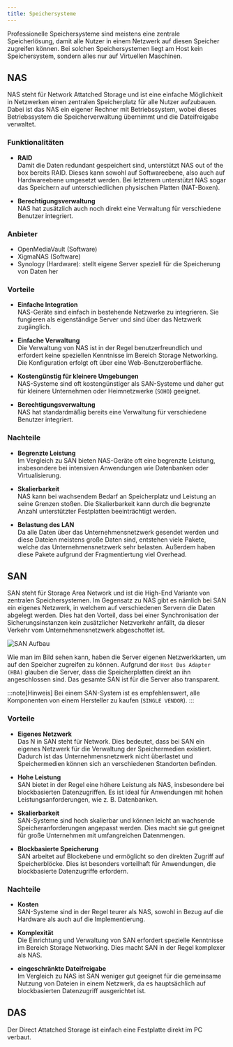 ```yaml
---
title: Speichersysteme
---
```


Professionelle Speichersysteme sind meistens eine zentrale Speicherlösung, damit alle Nutzer in einem Netzwerk auf diesen Speicher zugreifen können. Bei solchen Speichersystemen liegt am Host kein Speichersystem, sondern alles nur auf Virtuellen Maschinen.

## NAS

NAS steht für Network Attatched Storage und ist eine einfache Möglichkeit in Netzwerken einen zentralen Speicherplatz für alle Nutzer aufzubauen. Dabei ist das NAS ein eigener Rechner mit Betriebssystem, wobei dieses Betriebssystem die Speicherverwaltung übernimmt und die Dateifreigabe verwaltet.

### Funktionalitäten

-   **RAID**  
    Damit die Daten redundant gespeichert sind, unterstützt NAS out of the box bereits RAID. Dieses kann sowohl auf Softwareebene, also auch auf Hardwareebene umgesetzt werden. Bei letzterem unterstützt NAS sogar das Speichern auf unterschiedlichen physischen Platten (NAT-Boxen).

-   **Berechtigungsverwaltung**  
    NAS hat zusätzlich auch noch direkt eine Verwaltung für verschiedene Benutzer integriert.

### Anbieter

-   OpenMediaVault (Software)
-   XigmaNAS (Software)
-   Synology (Hardware): stellt eigene Server speziell für die Speicherung von Daten her

### Vorteile

-   **Einfache Integration**  
    NAS-Geräte sind einfach in bestehende Netzwerke zu integrieren. Sie fungieren als eigenständige Server und sind über das Netzwerk zugänglich.

-   **Einfache Verwaltung**  
    Die Verwaltung von NAS ist in der Regel benutzerfreundlich und erfordert keine speziellen Kenntnisse im Bereich Storage Networking. Die Konfiguration erfolgt oft über eine Web-Benutzeroberfläche.

-   **Kostengünstig für kleinere Umgebungen**  
    NAS-Systeme sind oft kostengünstiger als SAN-Systeme und daher gut für kleinere Unternehmen oder Heimnetzwerke (`SOHO`) geeignet.

-   **Berechtigungsverwaltung**  
    NAS hat standardmäßig bereits eine Verwaltung für verschiedene Benutzer integriert.

### Nachteile

-   **Begrenzte Leistung**  
    Im Vergleich zu SAN bieten NAS-Geräte oft eine begrenzte Leistung, insbesondere bei intensiven Anwendungen wie Datenbanken oder Virtualisierung.

-   **Skalierbarkeit**  
    NAS kann bei wachsendem Bedarf an Speicherplatz und Leistung an seine Grenzen stoßen. Die Skalierbarkeit kann durch die begrenzte Anzahl unterstützter Festplatten beeinträchtigt werden.

-   **Belastung des LAN**  
    Da alle Daten über das Unternehmensnetzwerk gesendet werden und diese Dateien meistens große Daten sind, entstehen viele Pakete, welche das Unternehmensnetzwerk sehr belasten. Außerdem haben diese Pakete aufgrund der Fragmentiertung viel Overhead.

## SAN

SAN steht für Storage Area Network und ist die High-End Variante von zentralen Speichersystemen. Im Gegensatz zu NAS gibt es nämlich bei SAN ein eigenes Netzwerk, in welchem auf verschiedenen Servern die Daten abgelegt werden. Dies hat den Vorteil, dass bei einer Synchronisation der Sicherungsinstanzen kein zusätzlicher Netzverkehr anfällt, da dieser Verkehr vom Unternehmensnetzwerk abgeschottet ist.

![SAN Aufbau](/images/system_integration_and_infrastructure/SAN-Aufbau.png)

Wie man im Bild sehen kann, haben die Server eigenen Netzwerkkarten, um auf den Speicher zugreifen zu können. Aufgrund der `Host Bus Adapter (HBA)` glauben die Server, dass die Speicherplatten direkt an ihn angeschlossen sind. Das gesamte SAN ist für die Server also transparent.

:::note[Hinweis]
Bei einem SAN-System ist es empfehlenswert, alle Komponenten von einem Hersteller zu kaufen (`SINGLE VENDOR`).
:::

### Vorteile

-   **Eigenes Netzwerk**  
    Das N in SAN steht für Network. Dies bedeutet, dass bei SAN ein eigenes Netzwerk für die Verwaltung der Speichermedien existiert. Dadurch ist das Unternehmensnetzwerk nicht überlastet und Speichermedien können sich an verschiedenen Standorten befinden.

-   **Hohe Leistung**  
    SAN bietet in der Regel eine höhere Leistung als NAS, insbesondere bei blockbasierten Datenzugriffen. Es ist ideal für Anwendungen mit hohen Leistungsanforderungen, wie z. B. Datenbanken.

-   **Skalierbarkeit**  
    SAN-Systeme sind hoch skalierbar und können leicht an wachsende Speicheranforderungen angepasst werden. Dies macht sie gut geeignet für große Unternehmen mit umfangreichen Datenmengen.

-   **Blockbasierte Speicherung**  
    SAN arbeitet auf Blockebene und ermöglicht so den direkten Zugriff auf Speicherblöcke. Dies ist besonders vorteilhaft für Anwendungen, die blockbasierte Datenzugriffe erfordern.

### Nachteile

-   **Kosten**  
    SAN-Systeme sind in der Regel teurer als NAS, sowohl in Bezug auf die Hardware als auch auf die Implementierung.

-   **Komplexität**  
    Die Einrichtung und Verwaltung von SAN erfordert spezielle Kenntnisse im Bereich Storage Networking. Dies macht SAN in der Regel komplexer als NAS.

-   **eingeschränkte Dateifreigabe**  
    Im Vergleich zu NAS ist SAN weniger gut geeignet für die gemeinsame Nutzung von Dateien in einem Netzwerk, da es hauptsächlich auf blockbasierten Datenzugriff ausgerichtet ist.

## DAS

Der Direct Attatched Storage ist einfach eine Festplatte direkt im PC verbaut.
